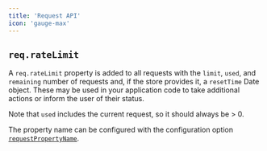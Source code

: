 ```yaml
---
title: 'Request API'
icon: 'gauge-max'
---
```


## `req.rateLimit`

A `req.rateLimit` property is added to all requests with the `limit`, `used`,
and `remaining` number of requests and, if the store provides it, a `resetTime`
Date object. These may be used in your application code to take additional
actions or inform the user of their status.

Note that `used` includes the current request, so it should always be > 0.

The property name can be configured with the configuration option
[`requestPropertyName`](/reference/configuration#requestpropertyname).
